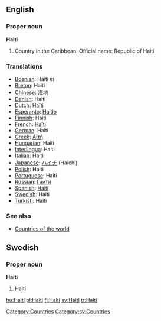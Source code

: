 ==English==

===Proper noun===
{{wikipedia}}
'''Haiti'''
# Country in the Caribbean. Official name: Republic of Haiti.
===Translations===
*[[Bosnian]]: Haiti ''m''
*[[Breton]]: Haiti
*[[Chinese]]: [[海地]]
*[[Danish]]: Haiti
*[[Dutch]]: [[Haïti]]
*[[Esperanto]]: [[Haitio]]
*[[Finnish]]: Haiti
*[[French]]: [[Haïti]]
*[[German]]: Haiti
*[[Greek]]: [[Αϊτή]]
*[[Hungarian]]: Haiti
*[[Interlingua]]: Haiti
*[[Italian]]: Haiti
*[[Japanese]]: [[ハイチ]] (Haichi)
*[[Polish]]: Haiti
*[[Portuguese]]: Haiti
*[[Russian]]: [[Гаити]]
*[[Spanish]]: [[Haití]]
*[[Swedish]]: Haiti
*[[Turkish]]: Haiti

===See also===
* [[Countries of the world]]

==Swedish==
===Proper noun===
'''Haiti'''
#Haiti

[[Category:Countries]]
[[Category:sv:Countries]]

[[hu:Haiti]]
[[pl:Haiti]]
[[fi:Haiti]]
[[sv:Haiti]]
[[tr:Haiti]]
